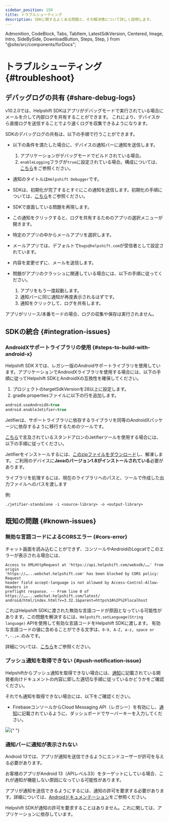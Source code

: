 ```yaml
---
sidebar_position: 150
title: トラブルシューティング
description: SDKに関するよくある問題と、その解決策について詳しく説明します。
---
```


  Admonition,
  CodeBlock,
  Tabs,
  TabItem,
  LatestSdkVersion,
  Centered,
  Image,
  Intro,
  SideBySide,
  DownloadButton,
  Steps,
  Step,
} from "@site/src/components/forDocs";

# トラブルシューティング {#troubleshoot}

## デバッグログの共有 {#share-debug-logs}

v10.2.0では、Helpshift SDKはアプリがデバッグモードで実行されている場合にメールを介して内部ログを共有することができます。
これにより、デバイスから直接ログを送信することでより速くログを収集できるようになります。

SDKのデバッグログの共有は、以下の手順で行うことができます。

- 以下の条件を満たした場合に、デバイスの通知バーに通知を送信します。

  1.  アプリケーションがデバッグモードでビルドされている場合。
  2.  `enableLogging`フラグが`true`に設定されている場合。構成については、[こちら](/sdkx_android/sdk-configuration#enable-logging)をご参照ください。

- 通知のタイトルは`Helpshift Debugger`です。
- SDKは、初期化が完了するとすぐにこの通知を送信します。初期化の手順については、[こちら](/sdkx_android/getting-started#initializing)をご参照ください。
- SDKで直面している問題を再現します。
- この通知をクリックすると、ログを共有するためのアプリの選択メニューが開きます。
- 特定のアプリの中からメールアプリを選択します。
- メールアプリでは、デフォルトで`bugs@helpshift.com`が受信者として設定されています。
- 内容を変更せずに、メールを送信します。
- 問題がアプリのクラッシュに関連している場合には、以下の手順に従ってください。
  1.  アプリをもう一度起動します。
  2.  通知バーに同じ通知が再度表示されるはずです。
  3.  通知をクリックして、ログを共有します。

<Admonition type="info" title="注意">

アプリがリリース/本番モードの場合、ログの収集や保存は実行されません。

</Admonition>

## SDKの統合 {#integration-issues}

### AndroidXサポートライブラリの使用 {#steps-to-build-with-android-x}

Helpshift SDK Xでは、レガシー版のAndroidサポートライブラリを使用しています。アプリケーションでAndroidXライブラリを使用する場合には、以下の手順に従ってHelpshift SDKとAndroidXの互換性を確保してください。

1. プロジェクトのtargetSdkVersionを28以上に設定します。
2. gradle.propertiesファイルに以下の行を追加します。

```groovy
android.useAndroidX=true
android.enableJetifier=true
```

Jetifierは、サポートライブラリに依存するライブラリを同等のAndroidXパッケージに依存するように移行するためのツールです。

[こちら](https://developer.android.com/studio/command-line/jetifier)で言及されているスタンドアロンのJetifierツールを使用する場合には、以下の手順に従ってください。

Jetifierをインストールするには、[このzipファイルをダウンロード](https://dl.google.com/dl/android/studio/jetifier-zips/1.0.0-beta10/jetifier-standalone.zip)し、解凍します。
ご利用のデバイスに**Javaのバージョン1.8がインストールされている**必要があります。

ライブラリを処理するには、現在のライブラリへのパスと、ツールで作成した出力ファイルへのパスを渡します

例: 

`./jetifier-standalone -i <source-library> -o <output-library>`

## 既知の問題 {#known-issues}

### 無効な言語コードによるCORSエラー {#cors-error}

チャット画面を読み込むことができず、コンソールやAndroidのLogcatでこのエラーが表示される場合には、

```
Access to XMLHttpRequest at 'https://api.helpshift.com/websdk/……' from origin
'https://…...webchat.helpshift.com' has been blocked by CORS policy: Request
header field accept-language is not allowed by Access-Control-Allow-Headers in
preflight response. -- From line 0 of https://……...webchat.helpshift.com/latest/
android/html/index.html?v=3.32.1&parent=https%3A%2F%2Flocalhost
```

これはHelpshift SDKに渡された無効な言語コードが原因となっている可能性があります。この問題を解決するには、`Helpshift.setLanguage(String language)` APIを使用して有効な言語コードをHelpshift SDKに渡します。
有効な言語コードの値に含めることができる文字は、`0-9, A-Z, a-z, space or *,-.;=.`のみです。

詳細については、[こちら](/sdkx_android/i18n/#supported-languages)をご参照ください。

### プッシュ通知を取得できない {#push-notification-issue}

Helpshiftからプッシュ通知を取得できない場合には、[通知](/sdkx_android/notifications#push-via-helpshift)に記載されている開発者向けドキュメントの内容に即した適切な手順に従っているかどうかをご確認ください。

それでも通知を取得できない場合には、以下をご確認ください。

- FirebaseコンソールからCloud Messaging API（レガシー）を有効にし、[通知](/sdkx_android/notifications#push-via-helpshift)に記載されているように、ダッシュボードでサーバーキーを入力してください。

<Image src="/static/books/helpshiftx/gcm-key-example.png" width="full" />{" "}

### 通知バーに通知が表示されない

Android 13では、アプリが通知を送信できるようにエンドユーザーが許可を与える必要があります。

お客様のアプリがAndroid 13（APIレベル33）をターゲットにしている場合、これが通知が機能しない原因になっている可能性があります。

アプリが通知を送信できるようにするには、通知の許可を要求する必要があります。詳細については、[Androidドキュメンテーション](https://developer.android.com/develop/ui/views/notifications/notification-permission)をご参照ください。

Helpshift SDKが通知の許可を要求することはありません。これに関しては、アプリケーションに依存しています。
